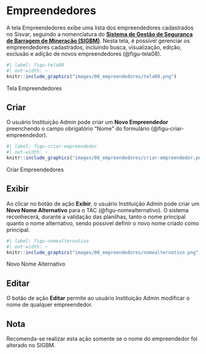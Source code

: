 # Empreendedores {#sec-empreendedores}
A tela Empreendedores exibe uma lista dos empreendedores cadastrados no Sisvar, seguindo a nomenclatura do **<a href="https://app.anm.gov.br/SIGBM/Publico/GerenciarPublico' target='_blank'">Sistema de Gestão de Segurança de Barragem de Mineração (SIGBM)</a>**. Nesta tela, é possível gerenciar os empreendedores cadastrados, incluindo busca, visualização, edição, exclusão e adição de novos empreendedores (@figu-tela08).

::: {#figu-tela08}
```r
#| label: figu-tela08
#| out-width: ~
knitr::include_graphics("images/08_empreendedores/tela08.png")
```
Tela Empreendedores
:::

## Criar
O usuário Instituição Admin pode criar um **Novo Empreendedor** preenchendo o campo obrigatório "Nome" do formulário (@figu-criar-empreendedor).

::: {#figu-criar-empreendedor}
```r
#| label: figu-criar-empreendedor
#| out-width: ~
knitr::include_graphics("images/08_empreendedores/criar-empreendedor.png")
```
Criar Empreendedores
:::

## Exibir
Ao clicar no botão de ação **Exibir**, o usuário Instituição Admin pode criar um **Novo Nome Alternativo** para o TAC (@figu-nomealternativo). O sistema reconhecerá, durante a validação das planilhas, tanto o nome principal quanto o nome alternativo, sendo possível definir o novo nome criado como principal.

::: {#figu-nomealternativo}
```r
#| label: figu-nomealternativo
#| out-width: ~
knitr::include_graphics("images/08_empreendedores/nomealternativo.png")
```
Novo Nome Alternativo
:::

## Editar
O botão de ação **Editar** permite ao usuário Instituição Admin modificar o nome de qualquer empreendedor.

::: callout
## Nota
Recomenda-se realizar esta ação somente se o nome do empreendedor foi alterado no SIGBM.
:::
